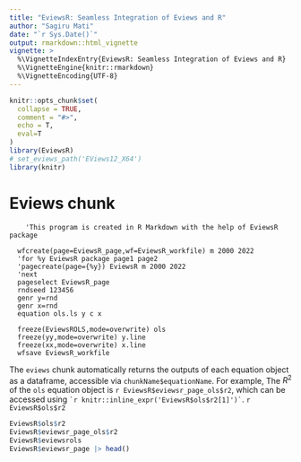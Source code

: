 ```yaml
---
title: "EviewsR: Seamless Integration of Eviews and R"
author: "Sagiru Mati"
date: "`r Sys.Date()`"
output: rmarkdown::html_vignette
vignette: >
  %\VignetteIndexEntry{EviewsR: Seamless Integration of Eviews and R}
  %\VignetteEngine{knitr::rmarkdown}
  %\VignetteEncoding{UTF-8}
---
```


```r
knitr::opts_chunk$set(
  collapse = TRUE,
  comment = "#>", 
  echo = T,
  eval=T
)
library(EviewsR)
# set_eviews_path('EViews12_X64')
library(knitr)
```


# Eviews chunk


```eviews
    'This program is created in R Markdown with the help of EviewsR package
  
  wfcreate(page=EviewsR_page,wf=EviewsR_workfile) m 2000 2022
  'for %y EviewsR package page1 page2
  'pagecreate(page={%y}) EviewsR m 2000 2022
  'next
  pageselect EviewsR_page
  rndseed 123456
  genr y=rnd
  genr x=rnd
  equation ols.ls y c x

  freeze(EviewsROLS,mode=overwrite) ols
  freeze(yy,mode=overwrite) y.line
  freeze(xx,mode=overwrite) x.line
  wfsave EviewsR_workfile

```


The `eviews` chunk automatically returns the outputs of each equation object as a dataframe, accessible via `chunkName$equationName`. For example, The $R^2$ of the `ols` equation object is `r EviewsR$eviewsr_page_ols$r2`, which can be accessed using `` `r knitr::inline_expr('EviewsR$ols$r2[1]')` ``. `r EviewsR$ols$r2`

```r
EviewsR$ols$r2
EviewsR$eviewsr_page_ols$r2
EviewsR$eviewsrols
EviewsR$eviewsr_page |> head() 
```

